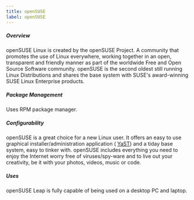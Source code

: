 ```yaml
---
title: openSUSE
label: openSUSE
---
```


<h5>Overview</h5>
<p>
  openSUSE Linux is created by the openSUSE Project. A community that promotes
  the use of Linux everywhere, working together in an open, transparent and
  friendly manner as part of the worldwide Free and Open Source Software
  community. openSUSE is the second oldest still running Linux Distributions and
  shares the base system with SUSE's award-winning SUSE Linux Enterprise
  products.
</p>

<h5>Package Management</h5>
<p>Uses RPM package manager.</p>

<h5>Configurability</h5>
<p>
  openSUSE is a great choice for a new Linux user. It offers an easy to use
  graphical installer/administration application (
  <a href="http://yast.github.io/">YaST</a>) and a tiday base system, easy to
  tinker with. openSUSE includes everything you need to enjoy the Internet worry
  free of viruses/spy-ware and to live out your creativity, be it with your
  photos, videos, music or code.
</p>

<h5>Uses</h5>
<p>openSUSE Leap is fully capable of being used on a desktop PC and laptop.</p>
